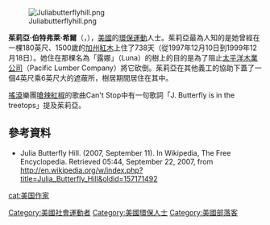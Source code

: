 [[File:Juliabutterflyhill.png|thumb]]

'''茱莉亞·伯特弗萊·希爾'''（{{lang-en|Julia "Butterfly" Hill}}，{{bd|1974年|2月18日|}}），[[美國|美國]]的[[環保運動|環保運動]]人士。茱莉亞最為人知的是她曾經在一棵180英尺、1500歲的[[加州紅木|加州紅木]]上住了738天（從1997年12月10日到1999年12月18日）。她住在那棵名為「露娜」（Luna）的樹上的目的是為了阻止[[太平洋木業公司|太平洋木業公司]]（Pacific Lumber Company）將它砍倒。茱莉亞在其他義工的協助下蓋了一個4英尺乘6英尺大的遮蔽所，樹居期間居住在其中。

[[搖滾|搖滾]]樂團[[嗆辣紅椒|嗆辣紅椒]]的歌曲Can't Stop中有一句歌詞「J. Butterfly is in the treetops」提及茱莉亞。

==參考資料==
*Julia Butterfly Hill. (2007, September 11). In Wikipedia, The Free Encyclopedia. Retrieved 05:44, September 22, 2007, from http://en.wikipedia.org/w/index.php?title=Julia_Butterfly_Hill&oldid=157171492 {{Wayback|url=http://en.wikipedia.org/w/index.php?title=Julia_Butterfly_Hill&oldid=157171492 |date=20200201041302 }}

{{Authority control}}
{{DEFAULTSORT:hill}}
[[Category:美國社會運動者|Category:美國社會運動者]]
[[Category:美國環保人士|Category:美國環保人士]]
[[Category:美國部落客|Category:美國部落客]]
[[cat:美国作家|cat:美国作家]]
{{美国人物小作品}}